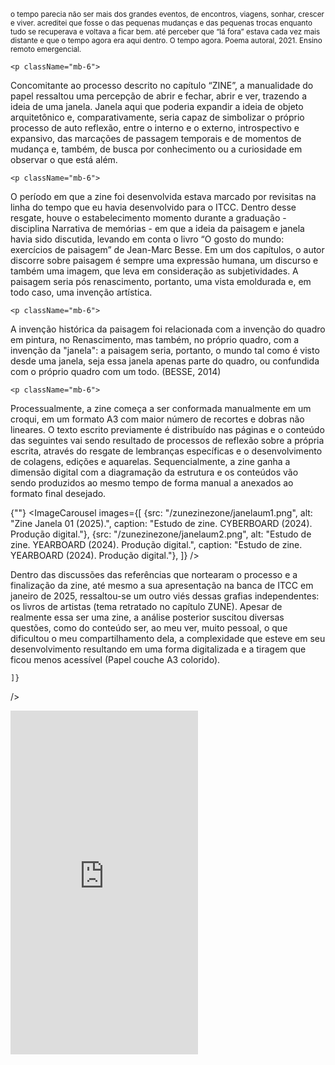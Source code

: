 
<div className="space-y-8">
  <div className="prose prose-lg max-w-none">
       <p className="mb-6">
<sub> o tempo    
parecia não ser mais  
dos grandes eventos,   
de encontros, viagens,  
sonhar, crescer e viver.  
acreditei que fosse  
o das pequenas mudanças   
e das pequenas trocas   
enquanto tudo se recuperava  
e voltava a ficar bem.  
até perceber que  
“lá fora”  
estava cada vez  
mais distante  
e que  
o tempo agora  
era aqui dentro.  
O tempo agora. Poema autoral, 2021.   
Ensino remoto emergencial. </sub>
</p>

    <p className="mb-6">
Concomitante ao processo descrito no capítulo “ZINE”, a manualidade do papel ressaltou uma percepção de abrir e fechar, abrir e ver, trazendo a ideia de uma janela. Janela aqui que poderia expandir a ideia de objeto arquitetônico e, comparativamente, seria capaz de simbolizar o próprio processo de auto reflexão, entre o interno e o externo, introspectivo e expansivo, das marcações de passagem temporais e de momentos de mudança e, também, de busca por conhecimento ou a curiosidade em observar o que está além.
</p>


    <p className="mb-6">
O período em que a zine foi desenvolvida estava marcado por revisitas na linha do tempo que eu havia desenvolvido para o ITCC. Dentro desse resgate, houve o estabelecimento momento durante a graduação - disciplina Narrativa de memórias - em que a ideia da paisagem e janela havia sido discutida, levando em conta o livro “O gosto do mundo: exercícios de paisagem” de Jean-Marc Besse. Em um dos capítulos, o autor discorre sobre paisagem é sempre uma expressão humana, um discurso e também uma imagem, que leva em consideração as subjetividades. A paisagem seria pós renascimento, portanto, uma vista emoldurada e, em todo caso, uma invenção artística.
</p>

    <p className="mb-6">
A invenção histórica da paisagem foi relacionada com a invenção do quadro em pintura, no Renascimento, mas também, no próprio quadro, com a invenção da "janela": a paisagem seria, portanto, o mundo tal como é visto desde uma janela, seja essa janela apenas parte do quadro, ou confundida com o próprio quadro com um todo. (BESSE, 2014)
</p>


    <p className="mb-6">
Processualmente, a zine começa a ser conformada manualmente em um croqui, em um formato A3 com maior número de recortes e dobras não lineares. O texto escrito previamente é distribuído nas páginas e o conteúdo das seguintes vai sendo resultado de processos de reflexão sobre a própria escrita, através do resgate de lembranças específicas e o desenvolvimento de colagens, edições e aquarelas. Sequencialmente, a zine ganha a dimensão digital com a diagramação da estrutura e os conteúdos vão sendo produzidos ao mesmo tempo de forma manual a anexados ao formato final desejado.
</p>
  </div>


 {""}
  <ImageCarousel
    images={[
        {src: "/zunezinezone/janelaum1.png", alt: "Zine Janela 01 (2025).", caption: "Estudo de zine. CYBERBOARD (2024). Produção digital."},
        {src: "/zunezinezone/janelaum2.png", alt: "Estudo de zine. YEARBOARD (2024). Produção digital.", caption: "Estudo de zine. YEARBOARD (2024). Produção digital."},
    ]}
  />


</div>


<div className="space-y-8">
  <div className="prose prose-lg max-w-none">
Dentro das discussões das referências que nortearam o processo e a finalização da zine, até mesmo a sua apresentação na banca de ITCC em janeiro de 2025, ressaltou-se um outro viés dessas grafias independentes: os livros de artistas (tema retratado no capítulo ZUNE). Apesar de realmente essa ser uma zine, a análise posterior suscitou diversas questões, como do conteúdo ser, ao meu ver, muito pessoal, o que dificultou o meu compartilhamento dela, a complexidade que esteve em seu desenvolvimento resultando em uma forma digitalizada e a tiragem que ficou menos acessível (Papel couche A3 colorido).
  </div>

    ]}
  />

  <iframe className="w-full" height="550" src="https://www.youtube.com/embed/Oth5LQd_s5s?si=GSP5dzMwOKxvhtWH" title="YouTube video player" frameborder="0" allow="accelerometer; autoplay; clipboard-write; encrypted-media; gyroscope; picture-in-picture; web-share" referrerpolicy="strict-origin-when-cross-origin" allowfullscreen></iframe>

</div>

